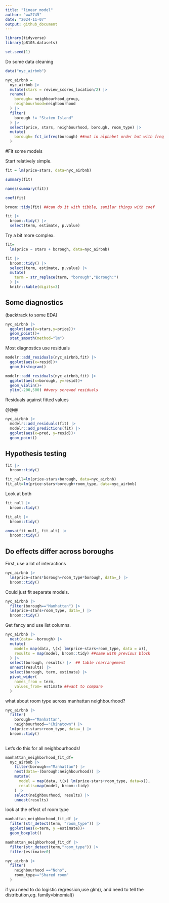 ```yaml
---
title: "linear_model"
author: "ww2745"
date: "2024-11-07"
output: github_document
---
```


```r
library(tidyverse)
library(p8105.datasets)

set.seed(1)

```

Do some data cleaning
```r
data("nyc_airbnb")

nyc_airbnb = 
  nyc_airbnb |> 
  mutate(stars = review_scores_location/2) |> 
  rename(
    borough= neighbourhood_group,
    neighbourhood=neighbourhood
  ) |> 
  filter(
    borough != "Staten Island"
  ) |> 
  select(price, stars, neighbourhood, borough, room_type) |> 
  mutate(
    borough= fct_infreq(borough) ##not in alphabet order but with freq order
  )
```

#Fit some models

Start relatively simple.
```r
fit = lm(price~stars, data=nyc_airbnb)

summary(fit)

names(summary(fit))

coef(fit)

broom::tidy(fit) ##can do it with tibble, samilar things with coef

fit |> 
  broom::tidy() |> 
  select(term, estimate, p.value)
```

Try a bit more complex.

```r
fit=
  lm(price ~ stars + borough, data=nyc_airbnb)

fit |> 
  broom::tidy() |> 
  select(term, estimate, p.value) |> 
  mutate(
    term = str_replace(term, "borough","Borough:")
  ) |> 
  knitr::kable(digits=3)
```

## Some diagnostics

(backtrack to some EDA)

```r
nyc_airbnb |> 
  ggplot(aes(x=stars,y=price))+
  geom_point()+
  stat_smooth(method="lm")
```


Most diagnostics use residuals

```r
modelr::add_residuals(nyc_airbnb,fit) |> 
  ggplot(aes(x=resid))+
  geom_histogram()
```

```r
modelr::add_residuals(nyc_airbnb,fit) |> 
  ggplot(aes(x=borough, y=resid))+
  geom_violin()+
  ylim(-200,500) ##very screwed residuals
```

Residuals against fitted values

@@@
```r
nyc_airbnb |> 
  modelr::add_residuals(fit) |> 
  modelr::add_predictions(fit) |> 
  ggplot(aes(x=pred, y=resid))+
  geom_point()
```

## Hypothesis testing

```r
fit |> 
  broom::tidy()
```


```r
fit_null=lm(price~stars+borough, data=nyc_airbnb)
fit_alt=lm(price~stars+borough+room_type, data=nyc_airbnb)
```

Look at both
```r
fit_null |> 
  broom::tidy()

fit_alt |>
  broom::tidy()

anova(fit_null, fit_alt) |> 
  broom::tidy()
```

## Do effects differ across boroughs

First, use a lot of interactions

```r
nyc_airbnb |> 
  lm(price~stars*borough+room_type*borough, data=_) |> 
  broom::tidy()
```

Could just fit separate models.

```r
nyc_airbnb |> 
  filter(borough=="Manhattan") |> 
  lm(price~stars+room_type, data=_) |> 
  broom::tidy()
```

Get fancy and use list columns.

```r
nyc_airbnb |> 
  nest(data= -borough) |> 
  mutate(
    model= map(data, \(x) lm(price~stars+room_type, data = x)),
    results = map(model, broom::tidy) ##same with previous block
  ) |> 
  select(borough, results) |>  ## table rearrangement
  unnest(results) |> 
  select(borough, term, estimate) |> 
  pivot_wider(
    names_from = term,
    values_from= estimate ##want to compare
  )
```

what about room type across manhattan neighbourhood?

```r
nyc_airbnb |> 
  filter(
    borough=="Manhattan",
    neighbourhood=="Chinatown") |> 
  lm(price~stars+room_type, data=_) |> 
  broom::tidy()
  
```

Let's do this for all neighbourhoods!

```r
manhattan_neighborhood_fit_df=
  nyc_airbnb |> 
    filter(borough=="Manhattan") |> 
    nest(data=-(borough:neighbourhood)) |> 
    mutate(
      model = map(data, \(x) lm(price~stars+room_type, data=x)),
      results=map(model, broom::tidy)
    ) |> 
    select(neighbourhood, results) |> 
    unnest(results)
```

look at the effect of room type
```r
manhattan_neighborhood_fit_df |> 
  filter(str_detect(term, "room_type")) |> 
  ggplot(aes(x=term, y =estimate))+
  geom_boxplot()
```

```r
manhattan_neighborhood_fit_df |> 
  filter(str_detect(term,"room_type")) |> 
  filter(estimate>0)

nyc_airbnb |> 
  filter(
    neighbourhood =="Noho",
    room_type=="Shared room"
  )
```

if you need to do logistic regression,use glm(), and need to tell the distribution,eg. family=binomial()